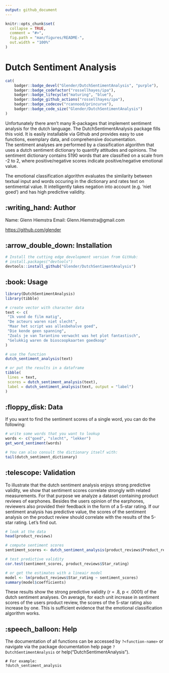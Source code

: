 ```yaml
---
output: github_document
---
```


<!-- README.md is generated from README.Rmd. Please edit that file -->

```r
knitr::opts_chunk$set(
  collapse = TRUE,
  comment = "#>",
  fig.path = "man/figures/README-",
  out.width = "100%"
)
```

# Dutch Sentiment Analysis

```r
cat(
	badger::badge_devel("Glender/DutchSentimentAnalysis", "purple"),
	badger::badge_codefactor("rossellhayes/ipa"),
	badger::badge_lifecycle("maturing", "blue"),
	badger::badge_github_actions("rossellhayes/ipa"),
	badger::badge_codecov("rcannood/princurve"),
	badger::badge_code_size("Glender/DutchSentimentAnalysis")
)
```

Unfortunately there aren't many R-packages that implement sentiment analysis for the dutch language. The DutchSentimentAnalysis package fills this void. It is easily installable via Github and provides easy to use functions, exemplary data, and comprehensive documentation.     
The sentiment analyses are performed by a classification algorithm that uses a dutch sentiment dictionary to quantify attitudes and opinions. The sentiment dictionary contains 5190 words that are classified on a scale from -2 to 2, where positive/negative scores indicate positive/negative emotional value.   

The emotional classification algorithm evaluates the similarity between textual input and words occuring in the dictionary and rates text on sentimental value. It intelligently takes negation into account (e.g. 'niet goed') and has high predictive validity.    

## :writing_hand: Author

Name: Glenn Hiemstra
Email: Glenn.Hiemstra@gmail.com

<https://github.com/glender>

## :arrow_double_down: Installation

```r
# Install the cutting edge development version from GitHub:
# install.packages("devtools")
devtools::install_github("Glender/DutchSentimentAnalysis")
```

## :book: Usage

```r
library(DutchSentimentAnalysis)
library(tibble)

# create vector with character data
text <- c(
 "Ik vond de film matig",
 "De acteurs waren niet slecht",
 "Maar het script was allesbehalve goed",
 "Die kende geen spanning",
 "Zoals je van Tarantino verwacht was het plot fantastisch",
 "Gelukkig waren de bioscoopkaarten goedkoop"
)

# use the function
dutch_sentiment_analysis(text)

# or put the results in a dataframe
tibble(
 lines = text,
 scores = dutch_sentiment_analysis(text),
 label = dutch_sentiment_analysis(text, output = "label")
)
```

## :floppy_disk: Data

If you want to find the sentiment scores of a single word, you can do the following:

```r
# write some words that you want to lookup
words <- c("goed", "slecht", "lekker")
get_word_sentiment(words)

# You can also consult the dictionary itself with:
tail(dutch_sentiment_dictionary)
```

## :telescope: Validation

To illustrate that the dutch sentiment analysis enjoys strong predictive validity, we show that sentiment scores correlate strongly with related measurements. For that purpose we analyze a dataset containing product reviews of earphones. Besides the users opinion of the earphones, reviewers also provided their feedback in the form of a 5-star rating. If our sentiment analysis has predictive value, the scores of the sentiment analysis on the product review should correlate with the results of the 5-star rating. Let's find out. 

```r
# look at the data
head(product_reviews)

# compute sentiment scores
sentiment_scores <- dutch_sentiment_analysis(product_reviews$Product_review)

# test predictive validity
cor.test(sentiment_scores, product_reviews$Star_rating)

# or get the estimates with a lineair model
model <- lm(product_reviews$Star_rating ~ sentiment_scores)
summary(model$coefficients)
```

These results show the strong predictive validity (r = .8, p < .0001) of the dutch sentiment analyses. On average, for each unit increase in sentiment scores of the users product review, the scores of the 5-star rating also increase by one. This is sufficient evidence that the emotional classification algorithm works.    

## :speech_balloon: Help

The documentation of all functions can be accessed by `?<function-name>` or navigate via the package documentation help page `?DutchSentimentAnalysis` or help("DutchSentimentAnalysis").
```
# For example:
?dutch_sentiment_analysis
```

